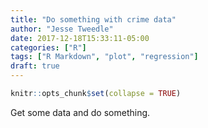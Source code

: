 ```yaml
---
title: "Do something with crime data"
author: "Jesse Tweedle"
date: 2017-12-18T15:33:11-05:00
categories: ["R"]
tags: ["R Markdown", "plot", "regression"]
draft: true
---
```


```r
knitr::opts_chunk$set(collapse = TRUE)
```

Get some data and do something.